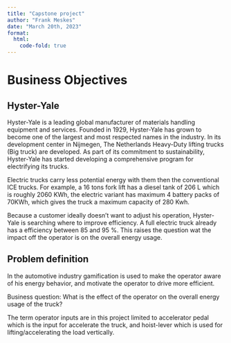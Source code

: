 ```yaml
---
title: "Capstone project"
author: "Frank Meskes"
date: "March 20th, 2023"
format:
  html:
    code-fold: true
---
```


# Business Objectives

## Hyster-Yale

Hyster-Yale is a leading global manufacturer of materials handling equipment and services. Founded in 1929, Hyster-Yale has grown to become one of the largest and most respected names in the industry. In its development center in Nijmegen, The Netherlands Heavy-Duty lifting trucks (Big truck) are developed. As part of its commitment to sustainability, Hyster-Yale has started developing a comprehensive program for electrifying its trucks.

Electric trucks carry less potential energy with them then the conventional ICE trucks. For example, a 16 tons fork lift has a diesel tank of 206 L which is roughly 2060 KWh, the electric variant has maximum 4 battery packs of 70KWh, which gives the truck a maximum capacity of 280 Kwh.

Because a customer ideally doesn't want to adjust his operation, Hyster-Yale is searching where to improve efficiency. A full electric truck already has a efficiency between 85 and 95 %. This raises the question wat the impact off the operator is on the overall energy usage.

## Problem definition

In the automotive industry gamification is used to make the operator aware of his energy behavior, and motivate the operator to drive more efficient.

Business question: What is the effect of the operator on the overall energy usage of the truck?

The term operator inputs are in this project limited to accelerator pedal which is the input for accelerate the truck, and hoist-lever which is used for lifting/accelerating the load vertically.